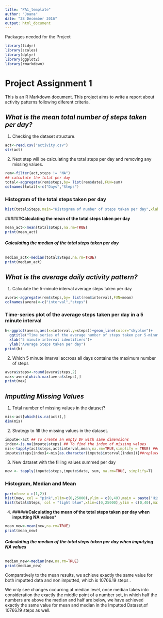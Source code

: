 ```yaml
---
title: "PA1_template"
author: "Joana"
date: "28 December 2016"
output: html_document
---
```

######## Packages needed for the Project
```r
library(tidyr)
library(scales)
library(dplyr)
library(ggplot2)
library(rmarkdown)
```
# **Project Assignment 1**

This is an R Markdown document.
This project aims to write a report about activity patterns following diferent criteria.


## *What is the mean total number of steps taken per day?*

1. Checking the dataset structure.

```r
act<-read.csv("activity.csv")
str(act)

```
2. Next step will be calculating the total steps per day and removing any missing values.

```r
rem<-filter(act,steps != "NA")
## calculate the total per day
total<-aggregate(rem$steps,by= list(rem$date),FUN=sum)
colnames(total)<-c("Days","Steps")
```

### Histogram of the total steps taken per day

```r
hist(total$Steps,main="Histogram of number of steps taken per day",xlab="Total steps taken per day", col="skyblue")

```

######**Calculating the mean of the total steps taken per day**

```r
mean_act<-mean(total$Steps,na.rm=TRUE)
print(mean_act)
```
###### **Calculating the median of the total steps taken per day**
```r
median_act<-median(total$Steps,na.rm=TRUE)
print(median_act)
```

## *What is the average daily activity pattern?*

1. Calculate the 5-minute interval average steps taken per day

```r
avera<-aggregate(rem$steps,by= list(rem$interval),FUN=mean)
colnames(avera)<-c("interval","steps")
```

### Time-series plot of the average steps taken per day in a 5 minute interval

```r
h<-ggplot(avera,aes(x=interval,y=steps))+geom_line(color="skyblue")+
  ggtitle("Time series of the average number of steps taken per 5-minute interval")+
  xlab("5 minute interval identifiers")+
  ylab("Average Steps taken per day")
print(h)
```

2. Which 5 minute interval accross all days contains the maximum number of steps

```r
avera$steps<-round(avera$steps,2)
max<-avera[which.max(avera$steps),]
print(max)
```

## *Imputting Missing Values*
1. Total number of missing values in the dataset?
```r
mis<-act[which(is.na(act)),]
dim(mis)
```
2. Strategy to fill the missing values in the dataset.
```r
impute<-act ## To create an empty DF with same dimensions
index<-is.na(impute$steps) ## To find the index of missing values
mis<-tapply(act$steps,act$interval,mean,na.rm=TRUE,simplify = TRUE) ##calculate new values
impute$steps[index]<-mis[as.character(impute$interval[index])]##replace them through index
```
3. New dataset with the filling values summed per day
```r
new <- tapply(impute$steps,impute$date, sum, na.rm=TRUE, simplify=T)
```

### Histogram, Median and Mean
```r
par(mfrow = c(1,2))
hist(new, col = "pink",xlim=c(0,25000),ylim = c(0,40),main = paste("Histogram (Imputed)"),xlab= "Total steps taken per day",adj=0.5)
hist(total$Steps, col = "light blue",xlim=c(0,25000),ylim = c(0,40),main = paste("Histogram (Non-Imputed)"),xlab = "Total steps taken per day", adj=0.5)
```



4. 
######**Calculating the mean of the total steps taken per day when imputting NA values***

```r
mean_new<-mean(new,na.rm=TRUE)
print(mean_new)
```
###### **Calculating the median of the total steps taken per day when imputying NA values**
```r
median_new<-median(new,na.rm=TRUE)
print(median_new)
```

Comparatively to the mean results, we achieve exactly the same value for both imputted data and non imputted, which is 10766.19 steps . 

We only see changes occurring at median level, once median takes into consideration the exactly the middle point of a number set, in which half the numbers are above the median and half are below, we have achieved exactly the same value for mean and median in the Imputted Dataset,of 10766.19 steps as well.
